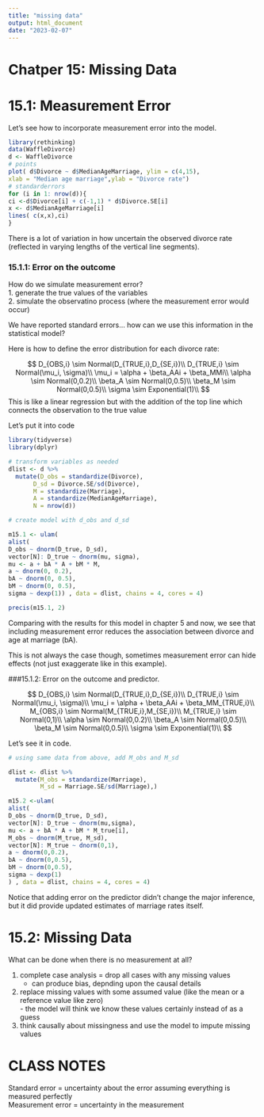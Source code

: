```yaml
---
title: "missing data"
output: html_document
date: "2023-02-07"
---
```


# Chatper 15: Missing Data\

# 15.1: Measurement Error\

Let's see how to incorporate measurement error into the model.

```r
library(rethinking) 
data(WaffleDivorce)
d <- WaffleDivorce
# points
plot( d$Divorce ~ d$MedianAgeMarriage, ylim = c(4,15),
xlab = "Median age marriage",ylab = "Divorce rate")
# standarderrors
for (i in 1: nrow(d)){
ci <-d$Divorce[i] + c(-1,1) * d$Divorce.SE[i]
x <- d$MedianAgeMarriage[i]
lines( c(x,x),ci)
}
```

There is a lot of variation in how uncertain the observed divorce rate (reflected in varying lengths of the vertical line segments).\

### 15.1.1: Error on the outcome

How do we simulate measurement error?\
  1. generate the true values of the variables\
  2. simulate the observatino process (where the measurement error would occur)\
  
  
We have reported standard errors... how can we use this information in the statistical model?\

Here is how to define the error distribution for each divorce rate:\

$$
D_{OBS,i} \sim Normal(D_{TRUE,i},D_{SE,i})\\
D_{TRUE,i} \sim Normal(\mu_i, \sigma)\\
\mu_i = \alpha + \beta_AAi + \beta_MMi\\
\alpha \sim Normal(0,0.2)\\
\beta_A \sim Normal(0,0.5)\\
\beta_M \sim Normal(0,0.5)\\
\sigma \sim Exponential(1)\\
$$
This is like a linear regression but with the addition of the top line which connects the observation to the true value

Let's put it into code

```r
library(tidyverse)
library(dplyr)

# transform variables as needed
dlist <- d %>% 
  mutate(D_obs = standardize(Divorce),
       D_sd = Divorce.SE/sd(Divorce),
       M = standardize(Marriage),
       A = standardize(MedianAgeMarriage),
       N = nrow(d)) 

# create model with d_obs and d_sd

m15.1 <- ulam(
alist(
D_obs ~ dnorm(D_true, D_sd),
vector[N]: D_true ~ dnorm(mu, sigma),
mu <- a + bA * A + bM * M,
a ~ dnorm(0, 0.2),
bA ~ dnorm(0, 0.5),
bM ~ dnorm(0, 0.5),
sigma ~ dexp(1)) , data = dlist, chains = 4, cores = 4)

precis(m15.1, 2)

```
Comparing with the results for this model in chapter 5 and now, we see that including measurement error reduces the association between divorce and age at marriage (bA). \

This is not always the case though, sometimes  measurement error can hide effects (not just exaggerate like in this example).\

###15.1.2: Error on the outcome and predictor. \


$$
D_{OBS,i} \sim Normal(D_{TRUE,i},D_{SE,i})\\
D_{TRUE,i} \sim Normal(\mu_i, \sigma)\\
\mu_i = \alpha + \beta_AAi + \beta_MM_{TRUE,i}\\
M_{OBS,i} \sim Normal(M_{TRUE,i},M_{SE,i})\\
M_{TRUE,i} \sim Normal(0,1)\\
\alpha \sim Normal(0,0.2)\\
\beta_A \sim Normal(0,0.5)\\
\beta_M \sim Normal(0,0.5)\\
\sigma \sim Exponential(1)\\
$$


Let's see it in code.\

```r
# using same data from above, add M_obs and M_sd

dlist <- dlist %>% 
  mutate(M_obs = standardize(Marriage),
         M_sd = Marriage.SE/sd(Marriage),)

m15.2 <-ulam(
alist(
D_obs ~ dnorm(D_true, D_sd),
vector[N]: D_true ~ dnorm(mu,sigma),
mu <- a + bA * A + bM * M_true[i],
M_obs ~ dnorm(M_true, M_sd),
vector[N]: M_true ~ dnorm(0,1),
a ~ dnorm(0,0.2),
bA ~ dnorm(0,0.5),
bM ~ dnorm(0,0.5),
sigma ~ dexp(1)
) , data = dlist, chains = 4, cores = 4)
```

Notice that adding error on the predictor didn't change the major inference, but it did provide updated estimates of marriage rates itself. \


# 15.2: Missing Data\

What can be done when there is no measurement at all?\

  1. complete case analysis = drop all cases with any missing values\
        - can produce bias, depnding upon the causal details
  2. replace missing values with some assumed value (like the mean or a reference value like zero)\
    - the model will think we know these values certainly instead of as a guess
  3. think causally about missingness and use the model to impute missing values
    
    
# CLASS NOTES
    
Standard error = uncertainty about the error assuming everything is measured perfectly\
Measurement error = uncertainty in the measurement\
  
  

